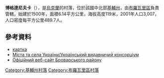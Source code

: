 {{coord|50|37|35|N|30|54|54|E|scale:30000|display=title}}

'''博格達尼夫卡'''（{{lang-uk|Богданівка}}），是[[烏克蘭|烏克蘭]]的村落，位於該國中北部[[基輔州|基輔州]]，由[[布羅瓦里區|布羅瓦里區]]負責管轄，始建於1500年，面積6.14平方公里，海拔高度119米，2001年人口3,007，人口密度每平方公里489.7人。

==參考資料==
*[http://gska2.rada.gov.ua/pls/z7502/A005?rdat1=24.06.2009&rf7571=15331 картка]{{dead link|date=2017年11月 |bot=InternetArchiveBot |fix-attempted=yes }}
* [https://web.archive.org/web/20111230051454/http://who-is-who.com.ua/book/miskiev2006.html Міста та села України/Український видавничий консорціум]
* [http://www.brovary-region.com.ua/html/main/map/bogdan.htm Офіційний веб-сайт Броварського району]{{dead link|date=2017年11月 |bot=InternetArchiveBot |fix-attempted=yes }}

{{DEFAULTSORT:Богданівка}}
[[Category:基輔州村落|Category:基輔州村落]]
[[Category:布羅瓦里區村落|Category:布羅瓦里區村落]]


{{Kiev-geo-stub}}
